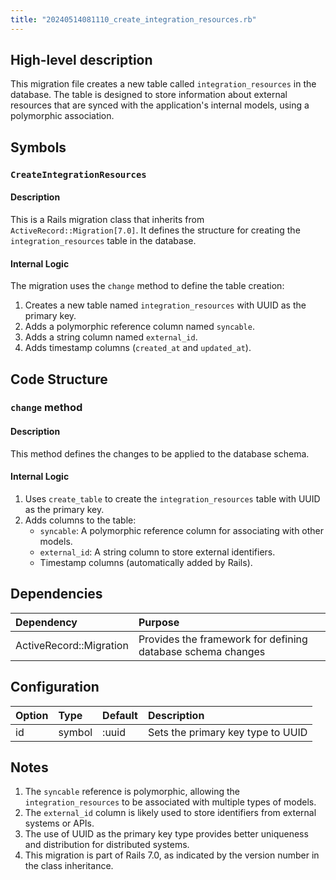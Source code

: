 ```yaml
---
title: "20240514081110_create_integration_resources.rb"
---
```


## High-level description
This migration file creates a new table called `integration_resources` in the database. The table is designed to store information about external resources that are synced with the application's internal models, using a polymorphic association.

## Symbols

### `CreateIntegrationResources`
#### Description
This is a Rails migration class that inherits from `ActiveRecord::Migration[7.0]`. It defines the structure for creating the `integration_resources` table in the database.

#### Internal Logic
The migration uses the `change` method to define the table creation:

1. Creates a new table named `integration_resources` with UUID as the primary key.
2. Adds a polymorphic reference column named `syncable`.
3. Adds a string column named `external_id`.
4. Adds timestamp columns (`created_at` and `updated_at`).

## Code Structure

### `change` method
#### Description
This method defines the changes to be applied to the database schema.

#### Internal Logic
1. Uses `create_table` to create the `integration_resources` table with UUID as the primary key.
2. Adds columns to the table:
   - `syncable`: A polymorphic reference column for associating with other models.
   - `external_id`: A string column to store external identifiers.
   - Timestamp columns (automatically added by Rails).

## Dependencies
| Dependency | Purpose |
|:-----------|:--------|
| ActiveRecord::Migration | Provides the framework for defining database schema changes |

## Configuration
| Option | Type | Default | Description |
|:-------|:-----|:--------|:------------|
| id | symbol | :uuid | Sets the primary key type to UUID |

## Notes
1. The `syncable` reference is polymorphic, allowing the `integration_resources` to be associated with multiple types of models.
2. The `external_id` column is likely used to store identifiers from external systems or APIs.
3. The use of UUID as the primary key type provides better uniqueness and distribution for distributed systems.
4. This migration is part of Rails 7.0, as indicated by the version number in the class inheritance.